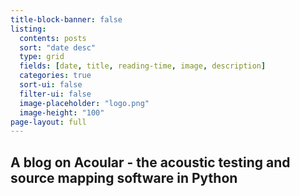 ```yaml
---
title-block-banner: false
listing:
  contents: posts
  sort: "date desc"
  type: grid
  fields: [date, title, reading-time, image, description]
  categories: true
  sort-ui: false
  filter-ui: false
  image-placeholder: "logo.png"
  image-height: "100"
page-layout: full
---
```

## A blog on Acoular - the acoustic testing and source mapping software in Python


